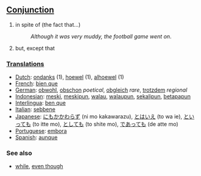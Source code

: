 == [[Conjunction]] ==
# in spite of (the fact that...) 
#:''Although it was very muddy, the football game went on''.
# but, except that

=== [[Translation]]s ===
* [[Dutch]]: [[ondanks]] (1), [[hoewel]] (1), [[alhoewel]] (1)
* [[French]]: [[bien que]] 
* [[German]]: [[obwohl]], [[obschon]] ''poetical'', [[obgleich]] ''rare'', [[trotzdem]] ''regional'' 
* [[Indonesian]]: [[meski]], [[meskipun]], [[walau]], [[walaupun]], [[sekalipun]], [[betapapun]] 
* [[Interlingua]]: [[ben que]] 
* [[Italian]]: [[sebbene]] 
* [[Japanese]]: [[にもかかわらず]] (ni mo kakawarazu), [[とはいえ]] (to wa ie), [[といっても]] (to itte mo), [[としても]] (to shite mo), [[であっても]] (de atte mo)
* [[Portuguese]]: [[embora]] 
* [[Spanish]]: [[aunque]]

=== See also ===
*[[while]], [[even though]]